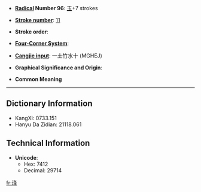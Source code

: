 * '''[[Wiktionary:Chinese radical index| Radical]] Number 96''': [[Wiktionary:Chinese radical index 玉|玉]]+7 strokes

* '''[[Wiktionary:Chinese total strokes index|Stroke number]]''': [[Wiktionary:Chinese total strokes index 11|11]]

* '''Stroke order''': 

* '''[[Wiktionary:Chinese four corner index|Four-Corner System]]''': 

* '''[[Wiktionary:Chinese Cangjie index|Cangjie input]]''': 一土竹水十 (MGHEJ)

* '''Graphical Significance and Origin''': 

* '''Common Meaning'''

----

== Dictionary Information ==

* KangXi: 0733.151
* Hanyu Da Zidian: 21118.061

== Technical Information ==

* '''Unicode''':
** Hex: 7412
** Decimal: 29714

[[fr:琒]]